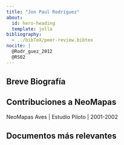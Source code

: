 ```yaml
---
title: "Jon Paul Rodríguez"
about:
  id: hero-heading
  template: jolla
bibliography: 
  - ../bibTeX/peer-review.bibtex
nocite: |
  @Rodr_guez_2012
  @RS02
---
```


:::{#hero-heading}

## Breve Biografía


## Contribuciones a NeoMapas

NeoMapas Aves | Estudio Piloto | 2001-2002

:::
 



## Documentos más relevantes

::: {#refs}
:::